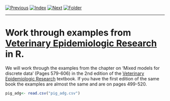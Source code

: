 [![Previous](../../img/previous.png)](../lesson5/lesson5_3.html)
[![Index](../../img/home.png)](../../index.html)
[![Next](../../img/next.png)](lesson6_2.html)
[![Folder](../../img/folder.png)](./)

---

# Work through examples from [Veterinary Epidemiologic Research](http://www.upei.ca/ver/) in R.

We will work through the examples from the chapter on 'Mixed models for
discrete data' (Pages 579-606) in the 2nd edition of the
[Veterinary Epidemiologic Research](http://www.upei.ca/ver/)
textbook. If you have the first edition of the same book the examples
are almost the same and are on pages 499-520.



```r
pig_adg<- read.csv("pig_adg.csv")

```

